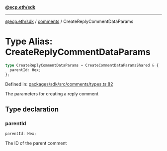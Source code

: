 [**@ecp.eth/sdk**](../../index.mdx)

***

[@ecp.eth/sdk](/sdk-reference/index.mdx) / [comments](/sdk-reference/comments/index.mdx) / CreateReplyCommentDataParams

# Type Alias: CreateReplyCommentDataParams

```ts
type CreateReplyCommentDataParams = CreateCommentDataParamsShared & {
  parentId: Hex;
};
```

Defined in: [packages/sdk/src/comments/types.ts:82](https://github.com/ecp-eth/comments-monorepo/blob/main/packages/sdk/src/comments/types.ts#L82)

The parameters for creating a reply comment

## Type declaration

### parentId

```ts
parentId: Hex;
```

The ID of the parent comment
